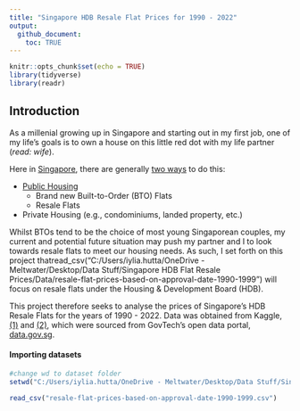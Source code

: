 ```yaml
---
title: "Singapore HDB Resale Flat Prices for 1990 - 2022"
output: 
  github_document:
    toc: TRUE
---
```


```r
knitr::opts_chunk$set(echo = TRUE)
library(tidyverse)
library(readr)
```

## Introduction

As a millenial growing up in Singapore and starting out in my first job, one of my life's goals is to own a house on this little red dot with my life partner (*read: wife*). 

Here in [Singapore](https://en.wikipedia.org/wiki/Singapore), there are generally [two ways](https://www.propertyguru.com.sg/property-guides/the-different-types-of-housing-in-singapore-9916) to do this:

- [Public Housing](https://www.hdb.gov.sg/about-us/our-role/public-housing-a-singapore-icon)
  - Brand new Built-to-Order (BTO) Flats
  - Resale Flats
- Private Housing (e.g., condominiums, landed property, etc.)

Whilst BTOs tend to be the choice of most young Singaporean couples, my current and potential future situation may push my partner and I to look towards resale flats to meet our housing needs. As such, I set forth on this project thatread_csv("C:/Users/iylia.hutta/OneDrive - Meltwater/Desktop/Data Stuff/Singapore HDB Flat Resale Prices/Data/resale-flat-prices-based-on-approval-date-1990-1999") will focus on resale flats under the Housing & Development Board (HDB).

This project therefore seeks to analyse the prices of Singapore's HDB Resale Flats for the years of 1990 - 2022. Data was obtained from Kaggle, [(1)](https://www.kaggle.com/datasets/syrahmadi/resale-hdb-flat-prices-2000-2022) and [(2)](https://www.kaggle.com/datasets/chngyuanlongrandy/hdb-prices-with-closest-mrt-distance), which were sourced from GovTech's open data portal, [data.gov.sg](https://data.gov.sg/dataset/resale-flat-prices).

#### Importing datasets

```r
#change wd to dataset folder
setwd("C:/Users/iylia.hutta/OneDrive - Meltwater/Desktop/Data Stuff/Singapore HDB Flat Resale Prices/Data")

read_csv("resale-flat-prices-based-on-approval-date-1990-1999.csv")
```

